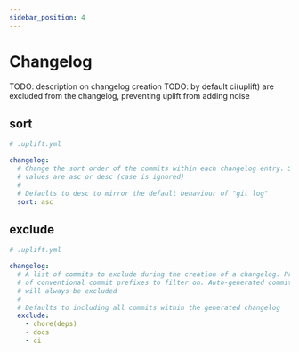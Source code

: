 ```yaml
---
sidebar_position: 4
---
```


# Changelog

TODO: description on changelog creation
TODO: by default ci(uplift) are excluded from the changelog, preventing uplift from adding noise

## sort

```yaml
# .uplift.yml

changelog:
  # Change the sort order of the commits within each changelog entry. Supported
  # values are asc or desc (case is ignored)
  #
  # Defaults to desc to mirror the default behaviour of "git log"
  sort: asc
```

## exclude

```yaml
# .uplift.yml

changelog:
  # A list of commits to exclude during the creation of a changelog. Provide a list
  # of conventional commit prefixes to filter on. Auto-generated commits from uplift
  # will always be excluded
  #
  # Defaults to including all commits within the generated changelog
  exclude:
    - chore(deps)
    - docs
    - ci
```
